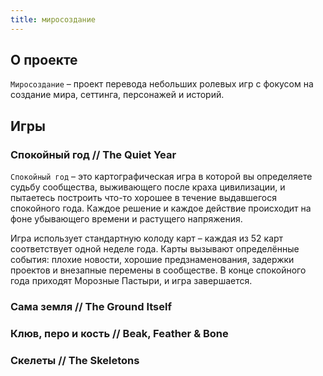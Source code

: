 ```yaml
---
title: миросоздание
---
```



## О проекте

`Миросоздание` – проект перевода небольших ролевых игр с фокусом на создание мира, сеттинга, персонажей и историй.

## Игры

### Спокойный год // The Quiet Year

`Спокойный год` – это картографическая игра в которой вы определяете судьбу сообщества, выживающего после краха цивилизации, и пытаетесь построить что-то хорошее в течение выдавшегося спокойного года. Каждое решение и каждое действие происходит на фоне убывающего времени и растущего напряжения.

Игра использует стандартную колоду карт – каждая из 52 карт соответствует одной неделе года. Карты вызывают определённые события: плохие новости, хорошие предзнаменования, задержки проектов и внезапные перемены в сообществе. В конце спокойного года приходят Морозные Пастыри, и игра завершается.

<Link title="Спокойный год" href="/the-quiet-year" />

### Сама земля // The Ground Itself

<Link title="Сама земля" href="/the-ground-itself" />

### Клюв, перо и кость // Beak, Feather & Bone

<Link title="Клюв, перо и кость" href="/beak-feather-bone" />

### Скелеты // The Skeletons

<Link title="Скелеты" href="/the-skeletons" />
